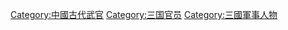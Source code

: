 [[Category:中國古代武官|Category:中國古代武官]]
[[Category:三国官员|Category:三国官员]]
[[Category:三國軍事人物|Category:三國軍事人物]]